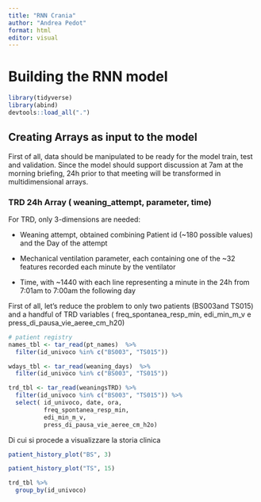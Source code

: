 ```yaml
---
title: "RNN Crania"
author: "Andrea Pedot"
format: html
editor: visual
---
```


# Building the RNN model

```r
library(tidyverse)
library(abind)
devtools::load_all(".")
```

## Creating Arrays as input to the model

First of all, data should be manipulated to be ready for the model train, test and validation. Since the model should support discussion at 7am at the morning briefing, 24h prior to that meeting will be transformed in multidimensional arrays.

### TRD 24h Array ( weaning_attempt, parameter, time)

For TRD, only 3-dimensions are needed:

-   Weaning attempt, obtained combining Patient id (\~180 possible values) and the Day of the attempt

-   Mechanical ventilation parameter, each containing one of the \~32 features recorded each minute by the ventilator

-   Time, with \~1440 with each line representing a minute in the 24h from 7:01am to 7:00am the following day

First of all, let's reduce the problem to only two patients (BS003and TS015) and a handful of TRD variables ( freq_spontanea_resp_min, edi_min_m\_v e press_di_pausa_vie_aeree_cm_h20)

```r
# patient registry
names_tbl <- tar_read(pt_names)  %>%
  filter(id_univoco %in% c("BS003", "TS015"))

wdays_tbl <- tar_read(weaning_days)  %>%
  filter(id_univoco %in% c("BS003", "TS015"))

trd_tbl <- tar_read(weaningsTRD) %>%
  filter(id_univoco %in% c("BS003", "TS015")) %>%
  select( id_univoco, date, ora,
          freq_spontanea_resp_min,
          edi_min_m_v,
          press_di_pausa_vie_aeree_cm_h2o)
```

Di cui si procede a visualizzare la storia clinica

```r
patient_history_plot("BS", 3)
```

```r
patient_history_plot("TS", 15)
```

```r
trd_tbl %>%
  group_by(id_univoco)
```
